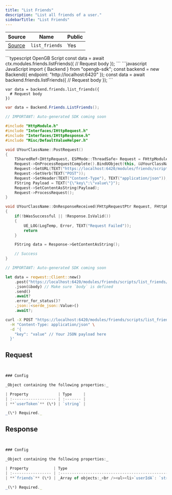 ```yaml
---
title: "List Friends"
description: "List all friends of a user."
sidebarTitle: "List Friends"
---
```


| Source                                                                                                      | Name       | Public     |
| ----------------------------------------------------------------------------------------------------------- | ---------- | ---------- |
| [Source](https://github.com/rivet-gg/opengb-modules/tree/main/modules/friends/scripts/list_friends.ts) | `list_friends` | Yes |

<RequestExample>
```typescript OpenGB Script
const data = await ctx.modules.friends.listFriends({
  // Request body
});
```
```javascript JavaScript
import { Backend } from "opengb-sdk";
const backend = new Backend({ endpoint: "http://localhost:6420" });
const data = await backend.friends.listFriends({
  // Request body
});
```

```gdscript Godot
var data = backend.friends.list_friends({
  # Request body
})
```

```csharp Unity
var data = Backend.Friends.ListFriends();
```

```cpp Unreal Engine
// IMPORTANT: Auto-generated SDK coming soon

#include "HttpModule.h"
#include "Interfaces/IHttpRequest.h"
#include "Interfaces/IHttpResponse.h"
#include "Misc/DefaultValueHelper.h"

void UYourClassName::PostRequest()
{
    TSharedRef<IHttpRequest, ESPMode::ThreadSafe> Request = FHttpModule::Get().CreateRequest();
    Request->OnProcessRequestComplete().BindUObject(this, &UYourClassName::OnResponseReceived);
    Request->SetURL(TEXT("https://localhost:6420/modules/friends/scripts/list_friends/call"));
    Request->SetVerb(TEXT("POST"));
    Request->SetHeader(TEXT("Content-Type"), TEXT("application/json"));
    FString Payload = TEXT("{\"key\":\"value\"}");
    Request->SetContentAsString(Payload);
    Request->ProcessRequest();
}

void UYourClassName::OnResponseReceived(FHttpRequestPtr Request, FHttpResponsePtr Response, bool bWasSuccessful)
{
    if(!bWasSuccessful || !Response.IsValid())
    {
        UE_LOG(LogTemp, Error, TEXT("Request Failed"));
        return
    }

    FString data = Response->GetContentAsString();

    // Success
}
```

```rust Rust
// IMPORTANT: Auto-generated SDK coming soon

let data = reqwest::Client::new()
    .post("https://localhost:6420/modules/friends/scripts/list_friends/call")
    .json(&body) // Make sure `body` is defined
    .send()
    .await?
    .error_for_status()?
    .json::<serde_json::Value>()
    .await?;
```

```bash curl
curl -X POST "https://localhost:6420/modules/friends/scripts/list_friends/call" \
  -H "Content-Type: application/json" \
  -d '{
    "key": "value" // Your JSON payload here
  }'
```

</RequestExample>

## Request

```typescript


### Config

_Object containing the following properties:_

| Property             | Type     |
| :------------------- | :------- |
| **`userToken`** (\*) | `string` |

_(\*) Required._

```

## Response

```typescript


### Config

_Object containing the following properties:_

| Property           | Type                                                                                                                     |
| :----------------- | :----------------------------------------------------------------------------------------------------------------------- |
| **`friends`** (\*) | _Array of objects:_<br /><ul><li>`userIdA`: `string`</li><li>`userIdB`: `string`</li><li>`createdAt`: `string`</li></ul> |

_(\*) Required._

```
